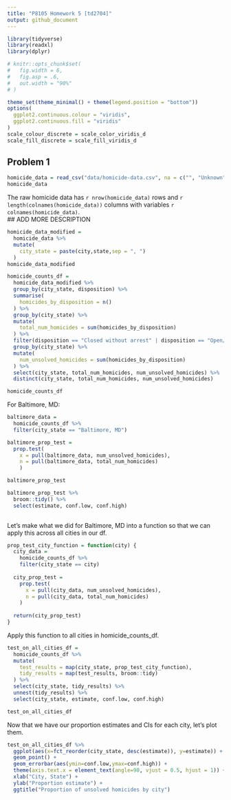 ```yaml
---
title: "P8105 Homework 5 [td2704]"
output: github_document
---
```



```r

library(tidyverse)
library(readxl)
library(dplyr)

# knitr::opts_chunk$set(
#   fig.width = 6,
#   fig.asp = .6,
#   out.width = "90%"
# )

```

```r

theme_set(theme_minimal() + theme(legend.position = "bottom"))
options(
  ggplot2.continuous.colour = "viridis",
  ggplot2.continuous.fill = "viridis"
)
scale_colour_discrete = scale_color_viridis_d
scale_fill_discrete = scale_fill_viridis_d

```


## Problem 1

```r

homicide_data = read_csv("data/homicide-data.csv", na = c("", "Unknown"))
homicide_data
```

The raw homicide data has `r nrow(homicide_data)` rows and `r length(colnames(homicide_data))` columns with variables `r colnames(homicide_data)`. \
## ADD MORE DESCRIPTION


```r

homicide_data_modified = 
  homicide_data %>%
  mutate(
    city_state = paste(city,state,sep = ", ")
  )
homicide_data_modified
```

```r
homicide_counts_df = 
  homicide_data_modified %>%
  group_by(city_state, disposition) %>%
  summarise(
    homicides_by_disposition = n()
  ) %>%
  group_by(city_state) %>%
  mutate(
    total_num_homicides = sum(homicides_by_disposition)
  ) %>%
  filter(disposition == "Closed without arrest" | disposition == "Open/No arrest") %>%
  group_by(city_state) %>%
  mutate(
    num_unsolved_homicides = sum(homicides_by_disposition)
  ) %>%
  select(city_state, total_num_homicides, num_unsolved_homicides) %>%
  distinct(city_state, total_num_homicides, num_unsolved_homicides)

homicide_counts_df
```

For Baltimore, MD: 
```r
baltimore_data = 
  homicide_counts_df %>%
  filter(city_state == "Baltimore, MD")

baltimore_prop_test = 
  prop.test(
    x = pull(baltimore_data, num_unsolved_homicides),
    n = pull(baltimore_data, total_num_homicides)
    )

baltimore_prop_test

baltimore_prop_test %>%
  broom::tidy() %>%
  select(estimate, conf.low, conf.high)
  
```
Let's make what we did for Baltimore, MD into a function so that we can apply this across all cities in our df.

```r

prop_test_city_function = function(city) {
  city_data = 
    homicide_counts_df %>%
    filter(city_state == city)
  
  city_prop_test = 
    prop.test(
      x = pull(city_data, num_unsolved_homicides),
      n = pull(city_data, total_num_homicides)
    )
  
  return(city_prop_test)
}

```

Apply this function to all cities in homicide_counts_df.
```r

test_on_all_cities_df = 
  homicide_counts_df %>%
  mutate(
    test_results = map(city_state, prop_test_city_function),
    tidy_results = map(test_results, broom::tidy)
  ) %>%
  select(city_state, tidy_results) %>%
  unnest(tidy_results) %>%
  select(city_state, estimate, conf.low, conf.high)

test_on_all_cities_df

```

Now that we have our proportion estimates and CIs for each city, let's plot them. 

```r
test_on_all_cities_df %>%
  ggplot(aes(x=fct_reorder(city_state, desc(estimate)), y=estimate)) +
  geom_point() +
  geom_errorbar(aes(ymin=conf.low,ymax=conf.high)) +
  theme(axis.text.x = element_text(angle=90, vjust = 0.5, hjust = 1)) +
  xlab("City, State") +
  ylab("Proportion estimate") +
  ggtitle("Proportion of unsolved homicides by city")
```


